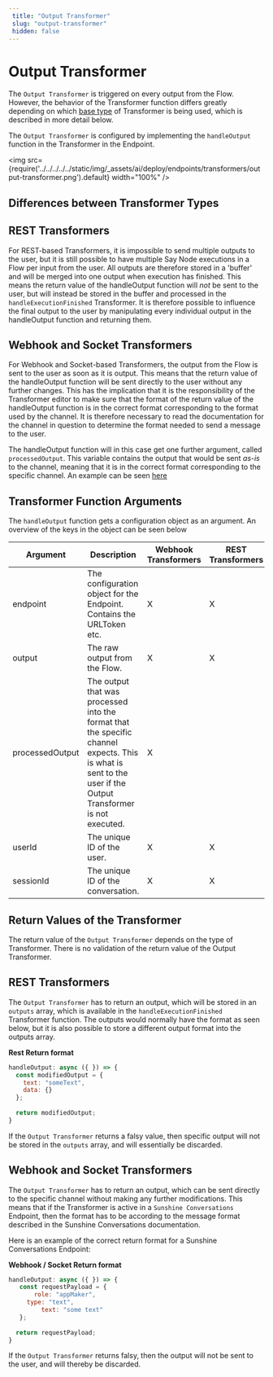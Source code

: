 ```yaml
---
 title: "Output Transformer" 
 slug: "output-transformer" 
 hidden: false 
---
```


# Output Transformer

The `Output Transformer` is triggered on every output from the Flow. However, the behavior of the Transformer function differs greatly depending on which [base type](transformers.mdx#different-base-transformer-types) of Transformer is being used, which is described in more detail below.

The `Output Transformer` is configured by implementing the `handleOutput` function in the Transformer in the Endpoint.

 <img src={require('../../../../../static/img/_assets/ai/deploy/endpoints/transformers/output-transformer.png').default} width="100%" />

## Differences between Transformer Types

## REST Transformers
For REST-based Transformers, it is impossible to send multiple outputs to the user, but it is still possible to have multiple Say Node executions in a Flow per input from the user. All outputs are therefore stored in a 'buffer' and will be merged into one output when execution has finished. This means the return value of the handleOutput function will *not* be sent to the user, but will instead be stored in the buffer and processed in the `handleExecutionFinished` Transformer. It is therefore possible to influence the final output to the user by manipulating every individual output in the handleOutput function and returning them.

## Webhook and Socket Transformers
For Webhook and Socket-based Transformers, the output from the Flow is sent to the user as soon as it is output. This means that the return value of the handleOutput function will be sent directly to the user without any further changes. This has the implication that it is the responsibility of the Transformer editor to make sure that the format of the return value of the handleOutput function is in the correct format corresponding to the format used by the channel. It is therefore necessary to read the documentation for the channel in question to determine the format needed to send a message to the user.

The handleOutput function will in this case get one further argument, called `processedOutput`. This variable contains the output that would be sent *as-is* to the channel, meaning that it is in the correct format corresponding to the specific channel. An example can be seen [here](#return-values-of-the-transformer)

## Transformer Function Arguments

The `handleOutput` function gets a configuration object as an argument. An overview of the keys in the object can be seen below

| Argument        | 	Description                                                                                                                                                  | 	Webhook Transformers | 	REST Transformers | 	Socket Transformers |
|-----------------|---------------------------------------------------------------------------------------------------------------------------------------------------------------|-----------------------|--------------------|----------------------|
| endpoint        | 	The configuration object for the Endpoint. Contains the URLToken etc.                                                                                        | 	X	                   | X                  | 	X                   |
| output          | The raw output from the Flow.                                                                                                                                 | 	X                    | 	X	                | X                    |
| processedOutput | 	The output that was processed into the format that the specific channel expects. This is what is sent to the user if the Output Transformer is not executed. | 	X	                   || 	X                 |
| userId          | 	The unique ID of the user.                                                                                                                                   | 	X                    | 	X	                | X                    |
| sessionId       | 	The unique ID of the conversation.                                                                                                                           | 	X                    | 	X                 | 	X                   |

## Return Values of the Transformer

The return value of the `Output Transformer` depends on the type of Transformer. There is no validation of the return value of the Output Transformer.

## REST Transformers
The `Output Transformer` has to return an output, which will be stored in an `outputs` array, which is available in the `handleExecutionFinished` Transformer function. The outputs would normally have the format as seen below, but it is also possible to store a different output format into the outputs array.

**Rest Return format**
```JavaScript
handleOutput: async ({ }) => {
  const modifiedOutput = {
    text: "someText",
    data: {}
  };
 
  return modifiedOutput;
}
```

If the `Output Transformer` returns a falsy value, then specific output will not be stored in the `outputs` array, and will essentially be discarded.

## Webhook and Socket Transformers
The `Output Transformer` has to return an output, which can be sent directly to the specific channel without making any further modifications. This means that if the Transformer is active in a `Sunshine Conversations` Endpoint, then the format has to be according to the message format described in the Sunshine Conversations documentation.

Here is an example of the correct return format for a Sunshine Conversations Endpoint:

**Webhook / Socket Return format**
```JavaScript
handleOutput: async ({ }) => {
   const requestPayload = {
	   role: "appMaker",
     type: "text",
		 text: "some text"
   };
  
  return requestPayload;
}
```
If the `Output Transformer` returns falsy, then the output will not be sent to the user, and will thereby be discarded.